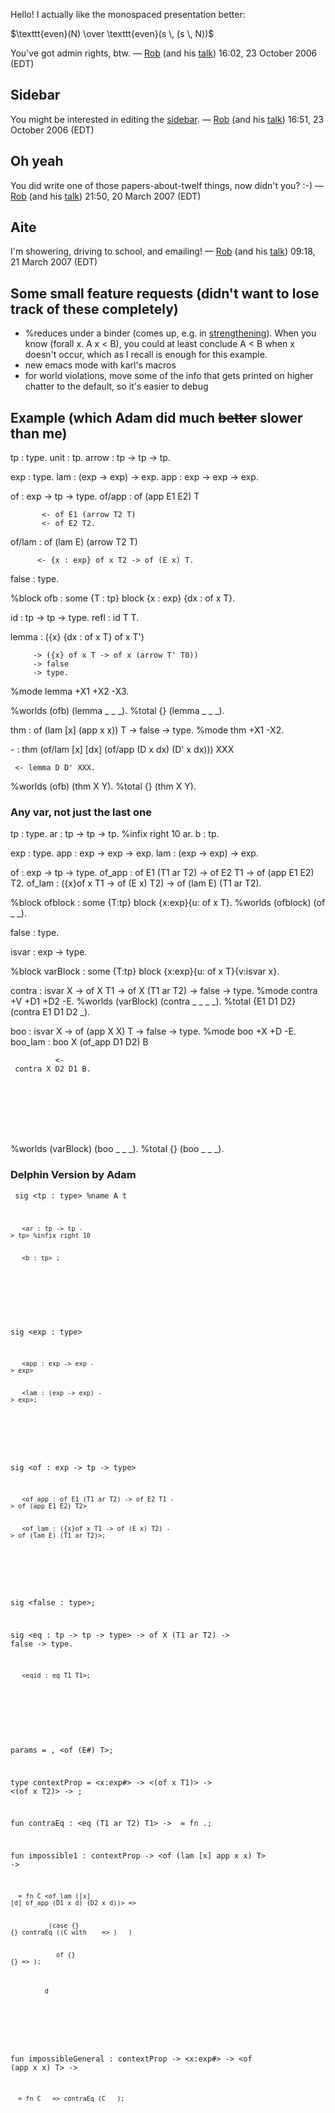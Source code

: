 Hello! I actually like the monospaced presentation better:

<math>\texttt{even}(N) \over \texttt{even}(s \, (s \, N))</math>

You've got admin rights, btw. — [[User:rsimmons|Rob]] (and his [[User talk:rsimmons|talk]]) 16:02, 23 October 2006 (EDT)


== Sidebar ==

You might be interested in editing the [[Mediawiki:sidebar|sidebar]]. — [[User:rsimmons|Rob]] (and his [[User talk:rsimmons|talk]]) 16:51, 23 October 2006 (EDT)

== Oh yeah ==

You did write one of those papers-about-twelf things, now didn't you? :-) — [[User:rsimmons|Rob]] (and his [[User talk:rsimmons|talk]]) 21:50, 20 March 2007 (EDT)

== Aite ==

I'm showering, driving to school, and emailing! — [[User:rsimmons|Rob]] (and his [[User talk:rsimmons|talk]]) 09:18, 21 March 2007 (EDT)

== Some small feature requests (didn't want to lose track of these completely) ==

* %reduces under a binder (comes up, e.g. in [[strengthening]]).  When you know (forall x. A x < B), you could at least conclude A < B when x doesn't occur, which as I recall is enough for this example.
* new emacs mode with karl's macros
* for world violations, move some of the info that gets printed on higher chatter to the default, so it's easier to debug

== Example (which Adam did much <strike>better</strike> slower than me) == 

<twelf>

tp : type.
unit : tp.
arrow : tp -> tp -> tp.

exp : type.
lam : (exp -> exp) -> exp.
app : exp -> exp -> exp.

of : exp -> tp -> type.
of/app : of (app E1 E2) T
        <- of E1 (arrow T2 T)
        <- of E2 T2.
of/lam : of (lam E) (arrow T2 T)
       <- {x : exp} of x T2 -> of (E x) T.

false : type.

%block ofb : some {T : tp} block {x : exp} {dx : of x T}.

id : tp -> tp -> type.
refl : id T T.

lemma : ({x} {dx : of x T} of x T')
      -> ({x} of x T -> of x (arrow T' T0)) 
      -> false
      -> type.
%mode lemma +X1 +X2 -X3.

%worlds (ofb) (lemma _ _ _).
%total {} (lemma _ _ _).

thm : of (lam [x] (app x x)) T -> false -> type.
%mode thm +X1 -X2.

- : thm (of/lam [x] [dx] (of/app (D x dx) (D' x dx))) XXX
  <- lemma D D' XXX. 

%worlds (ofb) (thm X Y).
%total {} (thm X Y).

</twelf>

=== Any var, not just the last one ===

<twelf>
tp : type.                                                                                                                                                                        ar : tp -> tp -> tp. %infix right 10 ar.                                                                                                                                          
b : tp.                                                                                                                                                                           
                                                                                                                                                                                  
exp : type.                                                                                                                                                                       
app : exp -> exp -> exp.                                                
lam : (exp -> exp) -> exp.                                                                                                                                                        
                                                                                                                                                                                  
of : exp -> tp -> type.                                                                                                                                                           
of_app : of E1 (T1 ar T2) -> of E2 T1 -> of (app E1 E2) T2.                                                                                                                       
of_lam : ({x}of x T1 -> of (E x) T2) -> of (lam E) (T1 ar T2).                                                                                                                    
                                                                                                                                                                                  
%block ofblock : some {T:tp} block {x:exp}{u: of x T}.                                                                                                                            
%worlds (ofblock) (of _ _).                                                                                                                                                       
                                                                                                                                                                                  
false : type.                                                                                                                                                                     
                                                                                                                                                                                  
isvar : exp -> type.                                                                                                                                                              
                                                                                                                                                                                  
                                                                                                                                                                                  
                                                                                                                                                                                  
%block varBlock : some {T:tp} block {x:exp}{u: of x T}{v:isvar x}.                                                                                                                
                                                                                                                                                                                  
contra : isvar X -> of X T1 -> of X (T1 ar T2) -> false -> type.                                                                                                                  
%mode contra +V +D1 +D2 -E.                                                                                                                                                       
%worlds (varBlock) (contra _ _ _ _).                                                                                                                                              
%total {E1 D1 D2} (contra E1 D1 D2 _).                                                                                                                                            
                                                                                                                                                                                  
boo : isvar X -> of (app X X) T -> false -> type.                                                                                                                                 
%mode boo +X +D -E.                                                                                                                                                               
boo_lam : boo X (of_app D1 D2) B                                                                                                                                                  
           <- contra X D2 D1 B.                                                                                                                                                                                                                                                                                                                                   
                                                                                                                                                                                  
%worlds (varBlock) (boo _ _ _).                                                                                                                                                   
%total {} (boo _ _ _).                            
</twelf>

=== Delphin Version by Adam === 

<code>
sig <tp : type> %name A t                                                                                                                                                         
    <ar : tp -> tp -> tp> %infix right 10                                                                                                                                         
    <b : tp> ;                                                                                                                                                                    
                                                                                                                                                                                  
sig <exp : type>                                                                                                                                                                  
    <app : exp -> exp -> exp>                                                                                                                                                     
    <lam : (exp -> exp) -> exp>;                                                                                                                                                  
                                                                                                                                                                                  
sig <of : exp -> tp -> type>                                                                                                                                                      
    <of_app : of E1 (T1 ar T2) -> of E2 T1 -> of (app E1 E2) T2>                                                                                                                  
    <of_lam : ({x}of x T1 -> of (E x) T2) -> of (lam E) (T1 ar T2)>;                                                                                                              
                                                                                                                                                                                  
sig <false : type>;                                                                                                                                                               
                                                                                                                                                                                  
sig <eq : tp -> tp -> type> -> of X (T1 ar T2) -> false -> type.                                                                                                                  
    <eqid : eq T1 T1>;                                                                                                                                                            
                                                                                                                                                                                  
params = <exp>, <of (E#) T>;                                                                                                                                                      
                                                                                                                                                                                  
                                                                                                                                                                                  
type contextProp = <x:exp#> -> <(of x T1)> -> <(of x T2)> -> <eq T1 T2>;                                                                                                          
                                                                                                                                                                                                                                                                                                                                 

fun contraEq : <eq (T1 ar T2) T1> -> <false> = fn .;                                                                                                                              
                                                                                                                                                                                  
fun impossible1 : contextProp -> <of (lam [x] app x x) T> -> <false>                                                                                                              
   = fn C <of_lam ([x][d] of_app (D1 x d) (D2 x d))> =>                                                                                                                           
           (case {<x>}{<d:of x T1>} contraEq ((C with <x> <d> <d> => <eqid>) <x> <D1 x d> <D2 x d>)                                                                               
             of {<x>}{<d>}<bot> => <bot>);                                                                                                                                        
                                                                                            d                                                                                     
                                                                                                                                                                                  
fun impossibleGeneral : contextProp -> <x:exp#> -> <of (app x x) T> -> <false>                                                                                                    
   = fn C <x> <of_app D1 D2> => contraEq (C <x> <D1> <D2>); 
</code>